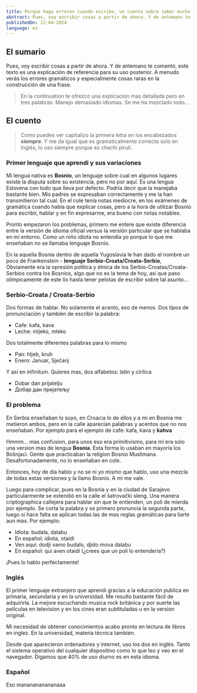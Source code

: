 ```yaml
---
title: Porque hago errores cuando escribo, un cuento sobre saber mucho.
abstract: Pues, voy escribir cosas a partir de ahora. Y de antemano te comentó, este texto es una explicación de referencia para su uso posterior. A menudo verás los errores gramáticos y especialmente cosas raras en la construcción de una frase. Mi lengua nativa es Bosnio, un lenguaje cual existencia está en duda en algunos lugares, pero no por aquí.
publishedOn: 12-04-2024
language: es
---
```


## El sumario

Pues, voy escribir cosas a partir de ahora. Y de antemano te comentó, este texto es una explicación de referencia para su uso posterior. A menudo verás los errores gramáticos y especialmente cosas raras en la construcción de una frase.

> En la continuation te ofrezco una explicación mas detallada pero en tres palabras: Manejo demasiado idiomas. Se me ha mezclado todo...

## El cuento

> Como puedes ver capitalizo la primera letra en los encabezados **siempre**. Y me da igual que es gramaticalmente correcto solo en Inglés, lo uso siempre porque es chachi pirulí.

### Primer lenguaje que aprendi y sus variaciones

Mi lengua nativa es **Bosnio**, un lenguaje sobre cual en algunos lugares existe la disputa sobre su existencia, pero no por aquí. Es una lengua Eslovena con todo que lleva por defecto. Podría decir que la manejaba bastante bien. Mis padres se expresaban correctamente y me la han transmitieron tal cual. En el cole tenía notas mediocre, en los exámenes de gramática cuando había que explicar cosas, pero a la hora de utilizar Bosnio para escribir, hablar y en fin expresarme, era bueno con notas notables.

Pronto empezaron los problemas, primero me entere que existe diferencia entre la versión de idioma oficial versus la versión particular que se hablaba en mi entorno. Como un niño idiota no entendía yo porque lo que me enseñaban no se llamaba lenguaje Bosnio.

En la aquella Bosnia dentro de aquella Yugoslavia le han dado el nombre un poco de Frankenstein - **lenguaje Serbio-Croata/Croata-Serbio**,  Obviamente era la opresión política y étnica de los Serbio-Croatas/Croata-Serbios contra los Bosnios, algo que no es la tema de hoy, así que paso olímpicamente de este lío hasta tener pelotas de escribir sobre tal asunto...

### Serbio-Croata / Croata-Serbio

Dos formas de hablar. No solamente el acento, eso de menos. Dos tipos de pronunciación y también de escribir la palabra:

- Cafe: kafa, kava
- Leche: mljeko, mleko

Dos totalmente diferentes palabras para lo mismo

- Pan: hljeb, kruh
- Enero: Januar, Sječanj

Y así en infinitum. Quieres mas, dos alfabetos: latin y cirílica

- Dobar dan prijatelju
- Добар дан пријатељу

### El problema

En Serbia enseñaban lo suyo, en Croacia lo de ellos y a mi en Bosnia me metieron ambos, pero en la calle aparecían palabras y acentos que no nos enseñaban. Por ejemplo para el ejemplo de cafe: kafa, kava y **kahva** 

Hmmm... mas confusion, para unos eso era primitivismo, para mi era solo una version mas de lengua **Bosnia**. Esta forma lo usaban en mayoría los Bošnjaci. Gente que practicaban la religion Bosnio Muslimana. Desafortunadamente, no lo enseñaban en cole. 

Entonces, hoy de día hablo y no se ni yo mismo que hablo, uso una mezcla de todas estas versiones y la llamo Bosnio. A mi me vale.

Luego para complicar, pues en la Bosnia y en la ciudad de Sarajevo particularmente se extendió en la calle el šatrovački sleng. Una manera criptographica callejera para hablar sin que te entienden, un poli de mierda por ejemplo. Se corta la palabra y se primero pronuncia la segunda parte, luego si hace falta se aplican todas las de mas reglas gramáticas para liarte aun mas. Por ejemplo:

- Idiota: budala, dalabu
- En español: idiota, otaidi
- Ven aqui: dodji vamo budalo, djido mova dalabu
- En español: qui aven otaidi (¿crees que un poli lo entendería?)

¡Pues lo hablo perfectamente!

### Inglés

El primer lenguaje extranjero que aprendi gracias a la educación publica en primaria, secundaria y en la universidad. Me resulto bastante fácil de adquirirla. La mejore escuchando musica rock británica y por suerte las películas en television y en los cines eran subtituladas u en la version original.

Mi necesidad de obtener conocimientos acabo pronto en lectura de libros en inglez. En la universidad, materia técnica también.

Desde que aparecieron ordenadores y internet, uso los dos en inglés. Tanto el sistema operativo del cualquier dispositivo como lo que leo y veo en el navegador. Digamos que 40% de uso diurno es en esta idioma.

### Español

Eso mananananananaaa



